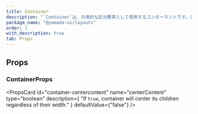 ```yaml
---
title: Container
description: "`Container`は、汎用的な区分要素として使用するコンポーネントです。デフォルトでは、`section`要素をレンダリングします。"
package_name: "@yamada-ui/layouts"
order: 1
with_description: true
tab: Props
---
```


## Props

### ContainerProps

<PropsCard id="container-_accept" name="_accept" type="CSSUIObject" />

<PropsCard id="container-_active" name="_active" type="CSSUIObject" />

<PropsCard id="container-_after" name="_after" type="CSSUIObject" />

<PropsCard id="container-_anylink" name="_anyLink" type="CSSUIObject" />

<PropsCard id="container-_autofill" name="_autofill" type="CSSUIObject" />

<PropsCard id="container-_backdrop" name="_backdrop" type="CSSUIObject" />

<PropsCard id="container-_before" name="_before" type="CSSUIObject" />

<PropsCard id="container-_between" name="_between" type="CSSUIObject" />

<PropsCard id="container-_blank" name="_blank" type="CSSUIObject" />

<PropsCard id="container-_checked" name="_checked" type="CSSUIObject" />

<PropsCard id="container-_cue" name="_cue" type="CSSUIObject" />

<PropsCard id="container-_cueregion" name="_cueRegion" type="CSSUIObject" />

<PropsCard id="container-_dark" name="_dark" type="CSSUIObject" />

<PropsCard id="container-_default" name="_default" type="CSSUIObject" />

<PropsCard id="container-_disabled" name="_disabled" type="CSSUIObject" />

<PropsCard id="container-_empty" name="_empty" type="CSSUIObject" />

<PropsCard id="container-_enabled" name="_enabled" type="CSSUIObject" />

<PropsCard id="container-_end" name="_end" type="CSSUIObject" />

<PropsCard id="container-_even" name="_even" type="CSSUIObject" />

<PropsCard id="container-_expanded" name="_expanded" type="CSSUIObject" />

<PropsCard
  id="container-_fileselector"
  name="_fileSelector"
  type="CSSUIObject"
/>

<PropsCard id="container-_filled" name="_filled" type="CSSUIObject" />

<PropsCard id="container-_first" name="_first" type="CSSUIObject" />

<PropsCard id="container-_firstletter" name="_firstLetter" type="CSSUIObject" />

<PropsCard id="container-_firstline" name="_firstLine" type="CSSUIObject" />

<PropsCard id="container-_focus" name="_focus" type="CSSUIObject" />

<PropsCard
  id="container-_focusvisible"
  name="_focusVisible"
  type="CSSUIObject"
/>

<PropsCard id="container-_focuswithin" name="_focusWithin" type="CSSUIObject" />

<PropsCard id="container-_fullscreen" name="_fullScreen" type="CSSUIObject" />

<PropsCard id="container-_grabbed" name="_grabbed" type="CSSUIObject" />

<PropsCard id="container-_groupaccept" name="_groupAccept" type="CSSUIObject" />

<PropsCard id="container-_groupactive" name="_groupActive" type="CSSUIObject" />

<PropsCard id="container-_groupblank" name="_groupBlank" type="CSSUIObject" />

<PropsCard
  id="container-_groupchecked"
  name="_groupChecked"
  type="CSSUIObject"
/>

<PropsCard
  id="container-_groupdisabled"
  name="_groupDisabled"
  type="CSSUIObject"
/>

<PropsCard
  id="container-_groupenabled"
  name="_groupEnabled"
  type="CSSUIObject"
/>

<PropsCard
  id="container-_groupexpanded"
  name="_groupExpanded"
  type="CSSUIObject"
/>

<PropsCard id="container-_groupfocus" name="_groupFocus" type="CSSUIObject" />

<PropsCard
  id="container-_groupfocusvisible"
  name="_groupFocusVisible"
  type="CSSUIObject"
/>

<PropsCard
  id="container-_groupfocuswithin"
  name="_groupFocusWithin"
  type="CSSUIObject"
/>

<PropsCard
  id="container-_groupgrabbed"
  name="_groupGrabbed"
  type="CSSUIObject"
/>

<PropsCard
  id="container-_grouphorizontal"
  name="_groupHorizontal"
  type="CSSUIObject"
/>

<PropsCard id="container-_grouphover" name="_groupHover" type="CSSUIObject" />

<PropsCard id="container-_groupidle" name="_groupIdle" type="CSSUIObject" />

<PropsCard
  id="container-_groupinvalid"
  name="_groupInvalid"
  type="CSSUIObject"
/>

<PropsCard id="container-_grouploaded" name="_groupLoaded" type="CSSUIObject" />

<PropsCard
  id="container-_grouploading"
  name="_groupLoading"
  type="CSSUIObject"
/>

<PropsCard
  id="container-_groupoptional"
  name="_groupOptional"
  type="CSSUIObject"
/>

<PropsCard
  id="container-_groupplaceholdershown"
  name="_groupPlaceholderShown"
  type="CSSUIObject"
/>

<PropsCard
  id="container-_grouppressed"
  name="_groupPressed"
  type="CSSUIObject"
/>

<PropsCard
  id="container-_groupreadonly"
  name="_groupReadOnly"
  type="CSSUIObject"
/>

<PropsCard
  id="container-_groupreadwrite"
  name="_groupReadWrite"
  type="CSSUIObject"
/>

<PropsCard id="container-_groupreject" name="_groupReject" type="CSSUIObject" />

<PropsCard
  id="container-_grouprequired"
  name="_groupRequired"
  type="CSSUIObject"
/>

<PropsCard
  id="container-_groupselected"
  name="_groupSelected"
  type="CSSUIObject"
/>

<PropsCard
  id="container-_groupuserinvalid"
  name="_groupUserInvalid"
  type="CSSUIObject"
/>

<PropsCard id="container-_groupvalid" name="_groupValid" type="CSSUIObject" />

<PropsCard
  id="container-_groupvertical"
  name="_groupVertical"
  type="CSSUIObject"
/>

<PropsCard id="container-_hidden" name="_hidden" type="CSSUIObject" />

<PropsCard id="container-_holiday" name="_holiday" type="CSSUIObject" />

<PropsCard id="container-_horizontal" name="_horizontal" type="CSSUIObject" />

<PropsCard id="container-_hover" name="_hover" type="CSSUIObject" />

<PropsCard id="container-_idle" name="_idle" type="CSSUIObject" />

<PropsCard
  id="container-_indeterminate"
  name="_indeterminate"
  type="CSSUIObject"
/>

<PropsCard id="container-_inrange" name="_inRange" type="CSSUIObject" />

<PropsCard id="container-_invalid" name="_invalid" type="CSSUIObject" />

<PropsCard id="container-_last" name="_last" type="CSSUIObject" />

<PropsCard id="container-_light" name="_light" type="CSSUIObject" />

<PropsCard id="container-_link" name="_link" type="CSSUIObject" />

<PropsCard id="container-_loaded" name="_loaded" type="CSSUIObject" />

<PropsCard id="container-_loading" name="_loading" type="CSSUIObject" />

<PropsCard id="container-_marker" name="_marker" type="CSSUIObject" />

<PropsCard id="container-_mediadark" name="_mediaDark" type="CSSUIObject" />

<PropsCard id="container-_medialight" name="_mediaLight" type="CSSUIObject" />

<PropsCard
  id="container-_mediareducemotion"
  name="_mediaReduceMotion"
  type="CSSUIObject"
/>

<PropsCard id="container-_modal" name="_modal" type="CSSUIObject" />

<PropsCard
  id="container-_nativeactive"
  name="_nativeActive"
  type="CSSUIObject"
/>

<PropsCard
  id="container-_nativechecked"
  name="_nativeChecked"
  type="CSSUIObject"
/>

<PropsCard
  id="container-_nativedisabled"
  name="_nativeDisabled"
  type="CSSUIObject"
/>

<PropsCard id="container-_nativefocus" name="_nativeFocus" type="CSSUIObject" />

<PropsCard
  id="container-_nativefocusvisible"
  name="_nativeFocusVisible"
  type="CSSUIObject"
/>

<PropsCard
  id="container-_nativefocuswithin"
  name="_nativeFocusWithin"
  type="CSSUIObject"
/>

<PropsCard
  id="container-_nativehidden"
  name="_nativeHidden"
  type="CSSUIObject"
/>

<PropsCard id="container-_nativehover" name="_nativeHover" type="CSSUIObject" />

<PropsCard
  id="container-_nativereadonly"
  name="_nativeReadOnly"
  type="CSSUIObject"
/>

<PropsCard
  id="container-_nativetarget"
  name="_nativeTarget"
  type="CSSUIObject"
/>

<PropsCard id="container-_nativevalid" name="_nativeValid" type="CSSUIObject" />

<PropsCard id="container-_notfirst" name="_notFirst" type="CSSUIObject" />

<PropsCard id="container-_notlast" name="_notLast" type="CSSUIObject" />

<PropsCard id="container-_nottarget" name="_notTarget" type="CSSUIObject" />

<PropsCard id="container-_odd" name="_odd" type="CSSUIObject" />

<PropsCard id="container-_only" name="_only" type="CSSUIObject" />

<PropsCard id="container-_optional" name="_optional" type="CSSUIObject" />

<PropsCard id="container-_outrange" name="_outRange" type="CSSUIObject" />

<PropsCard id="container-_outside" name="_outside" type="CSSUIObject" />

<PropsCard id="container-_paused" name="_paused" type="CSSUIObject" />

<PropsCard id="container-_peeraccept" name="_peerAccept" type="CSSUIObject" />

<PropsCard id="container-_peeractive" name="_peerActive" type="CSSUIObject" />

<PropsCard id="container-_peerblank" name="_peerBlank" type="CSSUIObject" />

<PropsCard id="container-_peerchecked" name="_peerChecked" type="CSSUIObject" />

<PropsCard
  id="container-_peerdisabled"
  name="_peerDisabled"
  type="CSSUIObject"
/>

<PropsCard id="container-_peerenabled" name="_peerEnabled" type="CSSUIObject" />

<PropsCard
  id="container-_peerexpanded"
  name="_peerExpanded"
  type="CSSUIObject"
/>

<PropsCard id="container-_peerfocus" name="_peerFocus" type="CSSUIObject" />

<PropsCard
  id="container-_peerfocusvisible"
  name="_peerFocusVisible"
  type="CSSUIObject"
/>

<PropsCard
  id="container-_peerfocuswithin"
  name="_peerFocusWithin"
  type="CSSUIObject"
/>

<PropsCard id="container-_peergrabbed" name="_peerGrabbed" type="CSSUIObject" />

<PropsCard
  id="container-_peerhorizontal"
  name="_peerHorizontal"
  type="CSSUIObject"
/>

<PropsCard id="container-_peerhover" name="_peerHover" type="CSSUIObject" />

<PropsCard id="container-_peeridle" name="_peerIdle" type="CSSUIObject" />

<PropsCard id="container-_peerinvalid" name="_peerInvalid" type="CSSUIObject" />

<PropsCard id="container-_peerloaded" name="_peerLoaded" type="CSSUIObject" />

<PropsCard id="container-_peerloading" name="_peerLoading" type="CSSUIObject" />

<PropsCard
  id="container-_peeroptional"
  name="_peerOptional"
  type="CSSUIObject"
/>

<PropsCard
  id="container-_peerplaceholdershown"
  name="_peerPlaceholderShown"
  type="CSSUIObject"
/>

<PropsCard id="container-_peerpressed" name="_peerPressed" type="CSSUIObject" />

<PropsCard
  id="container-_peerreadonly"
  name="_peerReadOnly"
  type="CSSUIObject"
/>

<PropsCard
  id="container-_peerreadwrite"
  name="_peerReadWrite"
  type="CSSUIObject"
/>

<PropsCard id="container-_peerreject" name="_peerReject" type="CSSUIObject" />

<PropsCard
  id="container-_peerrequired"
  name="_peerRequired"
  type="CSSUIObject"
/>

<PropsCard
  id="container-_peerselected"
  name="_peerSelected"
  type="CSSUIObject"
/>

<PropsCard
  id="container-_peeruserinvalid"
  name="_peerUserInvalid"
  type="CSSUIObject"
/>

<PropsCard id="container-_peervalid" name="_peerValid" type="CSSUIObject" />

<PropsCard
  id="container-_peervertical"
  name="_peerVertical"
  type="CSSUIObject"
/>

<PropsCard id="container-_picture" name="_picture" type="CSSUIObject" />

<PropsCard id="container-_placeholder" name="_placeholder" type="CSSUIObject" />

<PropsCard
  id="container-_placeholdershown"
  name="_placeholderShown"
  type="CSSUIObject"
/>

<PropsCard id="container-_playing" name="_playing" type="CSSUIObject" />

<PropsCard id="container-_pressed" name="_pressed" type="CSSUIObject" />

<PropsCard id="container-_print" name="_print" type="CSSUIObject" />

<PropsCard id="container-_readonly" name="_readOnly" type="CSSUIObject" />

<PropsCard id="container-_readwrite" name="_readWrite" type="CSSUIObject" />

<PropsCard id="container-_reject" name="_reject" type="CSSUIObject" />

<PropsCard id="container-_required" name="_required" type="CSSUIObject" />

<PropsCard id="container-_ripple" name="_ripple" type="CSSUIObject" />

<PropsCard id="container-_scrollbar" name="_scrollbar" type="CSSUIObject" />

<PropsCard
  id="container-_scrollbarbutton"
  name="_scrollbarButton"
  type="CSSUIObject"
/>

<PropsCard
  id="container-_scrollbarcorner"
  name="_scrollbarCorner"
  type="CSSUIObject"
/>

<PropsCard
  id="container-_scrollbarthumb"
  name="_scrollbarThumb"
  type="CSSUIObject"
/>

<PropsCard
  id="container-_scrollbartrack"
  name="_scrollbarTrack"
  type="CSSUIObject"
/>

<PropsCard
  id="container-_scrollbartrackpiece"
  name="_scrollbarTrackPiece"
  type="CSSUIObject"
/>

<PropsCard id="container-_selected" name="_selected" type="CSSUIObject" />

<PropsCard id="container-_selection" name="_selection" type="CSSUIObject" />

<PropsCard id="container-_start" name="_start" type="CSSUIObject" />

<PropsCard id="container-_target" name="_target" type="CSSUIObject" />

<PropsCard id="container-_today" name="_today" type="CSSUIObject" />

<PropsCard id="container-_userinvalid" name="_userInvalid" type="CSSUIObject" />

<PropsCard id="container-_valid" name="_valid" type="CSSUIObject" />

<PropsCard id="container-_vertical" name="_vertical" type="CSSUIObject" />

<PropsCard id="container-_visited" name="_visited" type="CSSUIObject" />

<PropsCard id="container-_weekend" name="_weekend" type="CSSUIObject" />

<PropsCard
  id="container-centercontent"
  name="centerContent"
  type="boolean"
  description={
    "If `true`, container will center its children regardless of their width."
  }
  defaultValue={"false"}
/>
